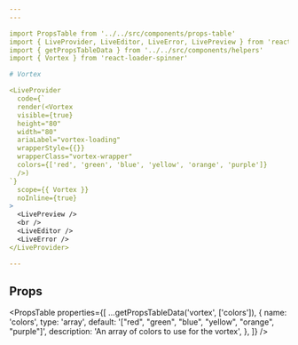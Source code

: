 ```yaml
---
---

import PropsTable from '../../src/components/props-table'
import { LiveProvider, LiveEditor, LiveError, LivePreview } from 'react-live'
import { getPropsTableData } from '../../src/components/helpers'
import { Vortex } from 'react-loader-spinner'

# Vortex

<LiveProvider
  code={`
  render(<Vortex
  visible={true}
  height="80"
  width="80"
  ariaLabel="vortex-loading"
  wrapperStyle={{}}
  wrapperClass="vortex-wrapper"
  colors={['red', 'green', 'blue', 'yellow', 'orange', 'purple']}
  />)
`}
  scope={{ Vortex }}
  noInline={true}
>
  <LivePreview />
  <br />
  <LiveEditor />
  <LiveError />
</LiveProvider>

---
```


## Props

<PropsTable
  properties={[
    ...getPropsTableData('vortex', ['colors']),
    {
      name: 'colors',
      type: 'array',
      default: '["red", "green", "blue", "yellow", "orange", "purple"]',
      description: 'An array of colors to use for the vortex',
    },
  ]}
/>
